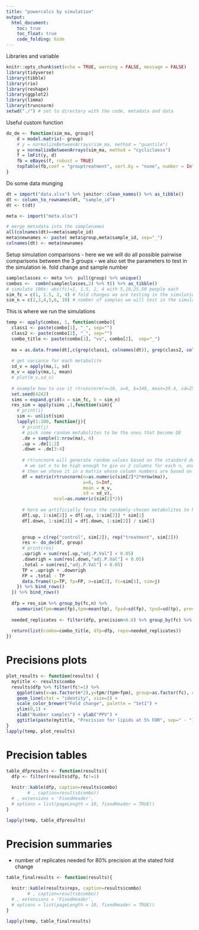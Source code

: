 ```yaml
---
title: "powercalcs by simulation"
output: 
  html_document:
    toc: true
    toc_float: true
    code_folding: hide
---
```


Libraries and variable

```r
knitr::opts_chunk$set(echo = TRUE, warning = FALSE, message = FALSE)
library(tidyverse)
library(tibble)
library(rio)
library(reshape)
library(ggplot2)
library(limma)
library(truncnorm)
setwd("./") # set to directory with the code, metadata and data
```

Useful custom function

```r
do_de <- function(sim_ma, group){
    d = model.matrix(~ group)
    # y = normalizeBetweenArrays(sim_ma, method = "quantile")
    y = normalizeBetweenArrays(sim_ma, method = "cyclicloess")
    f = lmFit(y, d)
    fb = eBayes(f, robust = TRUE)
    topTable(fb,coef = "grouptreatment", sort.by = "none", number = Inf)
}
```

Do some data munging

```r
dt = import("data.xlsx") %>% janitor::clean_names() %>% as_tibble()
dt <- column_to_rownames(dt, "sample_id")
dt <- t(dt)

meta <- import("meta.xlsx")

# merge metadata into the samplenames
all(colnames(dt)==meta$sample_id)
meta$newnames <- paste( meta$group,meta$sample_id, sep="_")
colnames(dt) <- meta$newnames
```

Setup simulation comparisons
- here we we will do all possible pairwise comparisons between the 3 groups
- we also set the parameters to test in the simulation ie. fold change and sample number


```r
sampleclasses <- meta %>%  pull(group) %>% unique()
combos <-  combn(sampleclasses,2) %>% t() %>% as_tibble() 
# simulate 100x: abs(fc)=1, 1.5, 2, 4 with 5,10,25,50 people each
sim_fc = c(1, 1.5, 2, 4) # fold changes we are testing in the simulations
sim_n = c(2,3,4,5,6, 10) # number of samples we will test in the simulations
```

This is where we run the simulations


```r
temp <- apply(combos, 1, function(combo){
  class1 <- paste(combo[1], "_", sep="")
  class2 <- paste(combo[2], "_", sep="")
  combo_title <- paste(combo[1], "vs", combo[2],  sep="_")
  
  ma = as.data.frame(dt[,c(grep(class1, colnames(dt)), grep(class2, colnames(dt)))])
  
  # get variance for each metabolite
  sd_v = apply(ma,1, sd)
  m_v = apply(ma,1, mean)
  # plot(m_v,sd_v)
  
  # example how to use it rtruncnorm(n=10, a=0, b=340, mean=39.4, sd=25.09)
  set.seed(4242)
  sims = expand.grid(a = sim_fc, b = sim_n)
  res_sim = apply(sims ,1,function(sim){
    # print(i)
    sim <- unlist(sim)
    lapply(1:100, function(j){
      # print(j)
      # pick some random metabolites to be the ones that become DE
      .de = sample(1:nrow(ma), 4)
      .up = .de[1:2]
      .down = .de[3:4]
      
      # rtruncnorm will generate random values based on the standard dev and mean 
       # we set n to be high enough to gie us 2 columns for each n, and the same number of metabolites as the original dataset
      # then we shove it in a matrix whose column numbers are based on the replicate size
      df = matrix(rtruncnorm(n=as.numeric(sim[2]*2*nrow(ma)),  
                             a=0, b=Inf, 
                             mean = m_v, 
                             sd = sd_v), 
                  ncol=as.numeric(sim[2]*2))
      
      # here we artificially force the randomly chosen metabolites to have fold changes
      df[.up, 1:sim[2]] = df[.up, 1:sim[2]] * sim[1]
      df[.down, 1:sim[2]] = df[.down, 1:sim[2]] / sim[1]
      

      group = c(rep("control", sim[2]), rep("treatment", sim[2]))
      res <- do_de(df, group)
      # print(res)
      .uprigh = sum(res[.up,"adj.P.Val"] < 0.05)
      .downrigh = sum(res[.down,"adj.P.Val"] < 0.05)
      .total = sum(res[,"adj.P.Val"] < 0.05)
      TP = .uprigh + .downrigh
      FP = .total - TP
      data.frame(tp=TP, fp=FP, n=sim[2], fc=sim[1], sim=j)
    }) %>% bind_rows()
  }) %>% bind_rows()
  
  dfp = res_sim %>% group_by(fc,n) %>%
    summarise(fpm=mean(fp),tpm=mean(tp), fpsd=sd(fp), tpsd=sd(tp), precision=tpm/(tpm+fpm))
  
  needed_replicates <- filter(dfp, precision>0.8) %>% group_by(fc) %>% summarise(min_replicates=min(n))
  
  return(list(combo=combo_title, dfp=dfp, reps=needed_replicates))
})
```

# Precisions plots

```r

plot_results <- function(results) {
  mytitle <- results$combo
  results$dfp %>% filter(fc!=1) %>%
    ggplot(aes(x=as.factor(n*2),y=tpm/(tpm+fpm), group=as.factor(fc), color=as.factor(fc))) +
    geom_line(stat = "identity", size=2) +
    scale_color_brewer("Fold change", palette = "Set1") +
    ylim(0,1) +
    xlab("Number samples") + ylab("PPV") +
    ggtitle(paste(mytitle, "Precision for lipids at 5% FDR", sep=" - "))
}
lapply(temp, plot_results)  
```


# Precision tables

```r
table_dfpresults <- function(results){
  dfp <- filter(results$dfp, fc!=1)  
  
  knitr::kable(dfp, caption=results$combo)
        # , caption=results$combo))
  # , extensions = 'FixedHeader',
  # options = list(pageLength = 10, fixedHeader = TRUE))
}

lapply(temp, table_dfpresults)
```

# Precision summaries
- number of replicates needed for 80% precision at the stated fold change

```r
table_finalresults <- function(results){

  knitr::kable(results$reps, caption=results$combo)
        # , caption=results$combo))
  # , extensions = 'FixedHeader',
  # options = list(pageLength = 10, fixedHeader = TRUE))
}

lapply(temp, table_finalresults)
```

